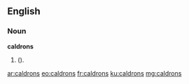 ==English==

===Noun===
'''caldrons'''
# {{plural of|caldron|lang=en|nodot=1}} ({{alternative spelling of|cauldrons|lang=en|nocap=1|nodot=1}}).

[[ar:caldrons]]
[[eo:caldrons]]
[[fr:caldrons]]
[[ku:caldrons]]
[[mg:caldrons]]
